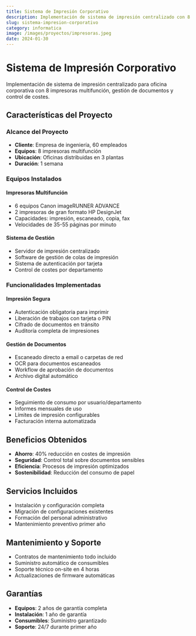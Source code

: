 ```yaml
---
title: Sistema de Impresión Corporativo
description: Implementación de sistema de impresión centralizado con 8 impresoras multifunción en red y gestión de documentos.
slug: sistema-impresion-corporativo
category: informatica
image: /images/proyectos/impresoras.jpeg
date: 2024-01-30
---
```


# Sistema de Impresión Corporativo

Implementación de sistema de impresión centralizado para oficina corporativa con 8 impresoras multifunción, gestión de documentos y control de costes.

## Características del Proyecto

### Alcance del Proyecto
- **Cliente**: Empresa de ingeniería, 60 empleados
- **Equipos**: 8 impresoras multifunción
- **Ubicación**: Oficinas distribuidas en 3 plantas
- **Duración**: 1 semana

### Equipos Instalados

#### Impresoras Multifunción
- 6 equipos Canon imageRUNNER ADVANCE
- 2 impresoras de gran formato HP DesignJet
- Capacidades: impresión, escaneado, copia, fax
- Velocidades de 35-55 páginas por minuto

#### Sistema de Gestión
- Servidor de impresión centralizado
- Software de gestión de colas de impresión
- Sistema de autenticación por tarjeta
- Control de costes por departamento

### Funcionalidades Implementadas

#### Impresión Segura
- Autenticación obligatoria para imprimir
- Liberación de trabajos con tarjeta o PIN
- Cifrado de documentos en tránsito
- Auditoría completa de impresiones

#### Gestión de Documentos
- Escaneado directo a email o carpetas de red
- OCR para documentos escaneados
- Workflow de aprobación de documentos
- Archivo digital automático

#### Control de Costes
- Seguimiento de consumo por usuario/departamento
- Informes mensuales de uso
- Límites de impresión configurables
- Facturación interna automatizada

## Beneficios Obtenidos

- **Ahorro**: 40% reducción en costes de impresión
- **Seguridad**: Control total sobre documentos sensibles
- **Eficiencia**: Procesos de impresión optimizados
- **Sostenibilidad**: Reducción del consumo de papel

## Servicios Incluidos

- Instalación y configuración completa
- Migración de configuraciones existentes
- Formación del personal administrativo
- Mantenimiento preventivo primer año

## Mantenimiento y Soporte

- Contratos de mantenimiento todo incluido
- Suministro automático de consumibles
- Soporte técnico on-site en 4 horas
- Actualizaciones de firmware automáticas

## Garantías

- **Equipos**: 2 años de garantía completa
- **Instalación**: 1 año de garantía
- **Consumibles**: Suministro garantizado
- **Soporte**: 24/7 durante primer año